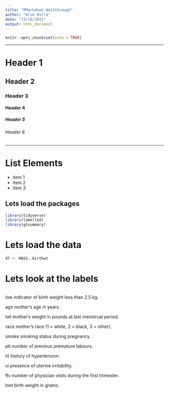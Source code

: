 ```yaml
---
title: "RMarkdown Walkthrough"
author: "Arun Mitra"
date: "23/10/2021"
output: html_document
---
```


```r
knitr::opts_chunk$set(echo = TRUE)
```

----

# Header 1

## Header 2

### Header 3

#### Header 4

##### Header 5

###### Header 6


----


# List Elements

- item 1
- item 2
- item 3
























## Lets load the packages

```r
library(tidyverse)
library(labelled)
library(gtsummary)

```


# Lets load the data

```r
df <- MASS::birthwt
```


# Lets look at the labels
```r


```

low
indicator of birth weight less than 2.5 kg.

age
mother's age in years.

lwt
mother's weight in pounds at last menstrual period.

race
mother's race (1 = white, 2 = black, 3 = other).

smoke
smoking status during pregnancy.

ptl
number of previous premature labours.

ht
history of hypertension.

ui
presence of uterine irritability.

ftv
number of physician visits during the first trimester.

bwt
birth weight in grams.